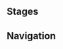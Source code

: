 {{Genius Invokation TCG Character Stages Intro}}

==Stages==
{{Genius Invokation TCG Stages/Detailed|Kuroda}}

==Navigation==
{{Genius Invokation TCG Stages Navbox}}